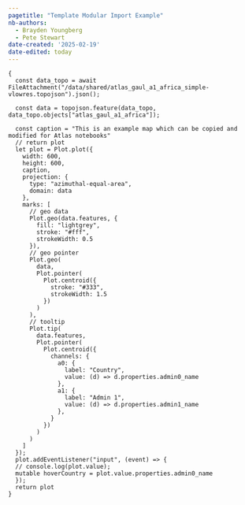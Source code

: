 ```yaml
---
pagetitle: "Template Modular Import Example"
nb-authors: 
  - Brayden Youngberg
  - Pete Stewart
date-created: '2025-02-19'
date-edited: today
---
```



```ojs
{
  const data_topo = await FileAttachment("/data/shared/atlas_gaul_a1_africa_simple-vlowres.topojson").json();

  const data = topojson.feature(data_topo, data_topo.objects["atlas_gaul_a1_africa"]);

  const caption = "This is an example map which can be copied and modified for Atlas notebooks"
  // return plot
  let plot = Plot.plot({
    width: 600,
    height: 600,
    caption,
    projection: {
      type: "azimuthal-equal-area",
      domain: data
    },
    marks: [
      // geo data
      Plot.geo(data.features, {
        fill: "lightgrey",
        stroke: "#fff",
        strokeWidth: 0.5
      }),
      // geo pointer
      Plot.geo(
        data,
        Plot.pointer(
          Plot.centroid({
            stroke: "#333",
            strokeWidth: 1.5
          })
        )
      ),
      // tooltip
      Plot.tip(
        data.features,
        Plot.pointer(
          Plot.centroid({
            channels: {
              a0: {
                label: "Country",
                value: (d) => d.properties.admin0_name
              },
              a1: {
                label: "Admin 1", 
                value: (d) => d.properties.admin1_name
              },
            }
          })
        )
      )
    ]
  });
  plot.addEventListener("input", (event) => {
  // console.log(plot.value);
  mutable hoverCountry = plot.value.properties.admin0_name
  });
  return plot
}
```